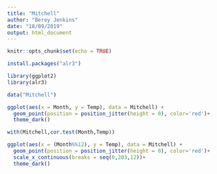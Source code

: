 ```yaml
---
title: "Mitchell"
author: "Beroy Jenkins"
date: "18/09/2019"
output: html_document
---
```


```r
knitr::opts_chunk$set(echo = TRUE)
```

```r
install.packages("alr3")
```


```r
library(ggplot2)
library(alr3)

```

```r
data("Mitchell")
```

```r
ggplot(aes(x = Month, y = Temp), data = Mitchell) +
  geom_point(position = position_jitter(height = 0), color='red')+
  theme_dark() 
```

```r
with(Mitchell,cor.test(Month,Temp))

```

```r
ggplot(aes(x = (Month%%12), y = Temp), data = Mitchell) +
  geom_point(position = position_jitter(height = 0), color='red')+
  scale_x_continuous(breaks = seq(0,203,12))+
  theme_dark() 
```

